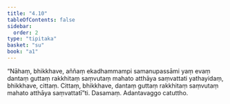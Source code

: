 ```yaml
---
title: "4.10"
tableOfContents: false
sidebar:
  order: 2
type: "tipitaka"
basket: "su"
book: "a1"
---
```



<DynamicBreadcrumb />

<Division number="40" book="a1">

<Paragraph number="84" book="a1">
“Nāhaṃ, bhikkhave, aññaṃ ekadhammampi samanupassāmi yaṃ evaṃ dantaṃ guttaṃ rakkhitaṃ saṃvutaṃ mahato atthāya saṃvattati yathayidaṃ, bhikkhave, cittaṃ. Cittaṃ, bhikkhave, dantaṃ guttaṃ rakkhitaṃ saṃvutaṃ mahato atthāya saṃvattatī”ti.

</Paragraph>
</Division>

<Paragraph number="85" type="center" book="a1">
Dasamaṃ.



</Paragraph>

<Paragraph number="86" type="center" book="a1">
Adantavaggo catuttho.
</Paragraph>